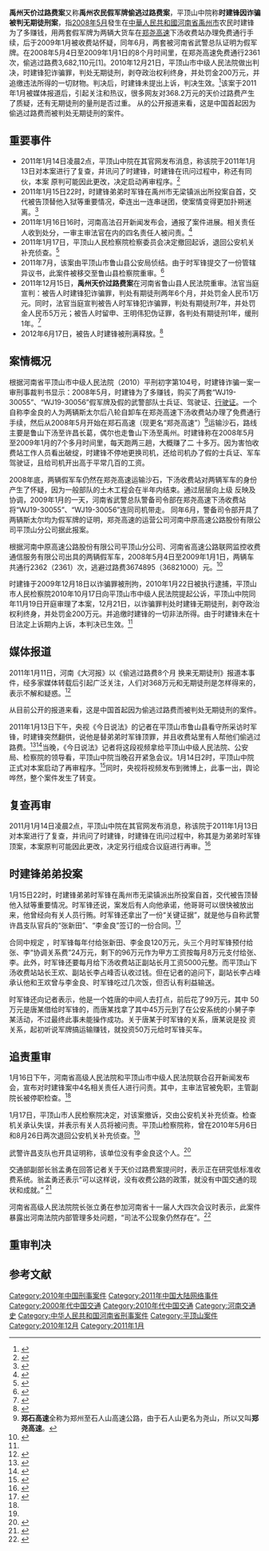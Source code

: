 '''禹州天价过路费案'''又称'''禹州农民假军牌偷逃过路费案'''，平顶山中院称'''时建锋因诈骗被判无期徒刑案'''，指[[2008年5月|2008年5月]]發生在[[中華人民共和國|中華人民共和國]][[河南省|河南省]][[禹州市|禹州市]]农民时建锋为了多赚钱，用两套假军牌为两辆大货车在[[郑尧高速|郑尧高速]]下汤收费站办理免费通行手续，后于2009年1月被收费站怀疑，同年6月，两套被河南省武警总队证明为假军牌。在2008年5月4日至2009年1月1日的8个月时间里，在郑尧高速免费通行2361次，偷逃过路费3,682,110元[1]。2010年12月21日，平顶山市中级人民法院做出判决，时建锋犯诈骗罪，判处无期徒刑，剥夺政治权利终身，并处罚金200万元，并追缴违法所得的一切财物。判决后，时建锋未提出上诉，判决生效。<ref>{{cite web|author=平顶山中院|title=平顶山中院召开新闻通报会|url=http://pdszy.chinacourt.org/public/detail.php?id=535|publisher=平顶山中院|accessdate=2011-01-14|deadurl=yes|archiveurl=https://web.archive.org/web/20110117131036/http://pdszy.chinacourt.org/public/detail.php?id=535|archivedate=2011-01-17}}</ref>该案于2011年1月被媒体报道后，引起关注和热议，很多网友对368.2万元的天价过路费产生了质疑，还有无期徒刑的量刑是否过重。
从{{who|媒体|2013-03-21}}的公开报道来看，这是中国首起因为偷逃过路费而被判处无期徒刑的案件。

== 重要事件 ==
*2011年1月14日凌晨2点，平顶山中院在其官网发布消息，称该院于2011年1月13日对本案进行了复查，并讯问了时建锋，时建锋在讯问过程中，称还有同伙，本案 原判可能因此更改，决定启动再审程序。<ref>{{cite web|author=平顶山中院|title=“时建锋因诈骗被判无期徒刑案”启动再审程序|url=http://pdszy.chinacourt.org/public/detail.php?id=537|publisher=平顶山中院|accessdate=2011-01-14|deadurl=yes|archiveurl=https://web.archive.org/web/20110119122552/http://pdszy.chinacourt.org/public/detail.php?id=537|archivedate=2011-01-19}}</ref>
*2011年1月15日22时，时建锋弟弟时军锋在禹州市无梁镇派出所投案自首，交代被告顶替他入狱等重要情况，牵连出一连串谜团，使案情变得更加扑朔迷离。<ref>{{cite web|author=秦亚洲|title=被判无期徒刑的河南农民时建锋的弟弟投案自首 称时建锋是顶替入狱|url=http://news.xinhuanet.com/legal/2011-01/15/c_12985141.htm|publisher=新华网|accessdate=2011-02-13|date=2011年1月15日}}</ref>
*2011年1月16日16时，河南高法召开新闻发布会，通报了案件进展。相关责任人收到处分，一审主审法官在内的四名责任人被问责。<ref name="fy">{{cite web|author=河南高法|title=河南高院召开新闻发布会通报时建锋诈骗一案进展情况|url=http://hnfy.chinacourt.org/public/detail.php?id=110136|publisher=河南法院网|accessdate=2011-02-13|date=2011-01-16|deadurl=yes|archiveurl=https://web.archive.org/web/20110120221220/http://hnfy.chinacourt.org/public/detail.php?id=110136|archivedate=2011-01-20}}</ref>
*2011年1月17日，平顶山人民检察院检察委员会决定撤回起诉，退回公安机关补充侦查。<ref name="jcy">{{cite web|author=记者朱柳笛|title=河南“天价路费案”　检方承认失误|url=http://epaper.bjnews.com.cn/html/2011-01/18/content_193006.htm?div=-1|publisher=新京报|accessdate=2011-02-13|date=2011年1月18日|deadurl=yes|archiveurl=https://web.archive.org/web/20110121221115/http://epaper.bjnews.com.cn/html/2011-01/18/content_193006.htm?div=-1|archivedate=2011年1月21日}}</ref>
*2011年7月，该案由平顶山市鲁山县公安局侦结。由于时军锋提交了一份管辖异议书，此案件被移交至鲁山县检察院重审。<ref>{{cite web|author=新华网|title=河南天价过路费案疑犯悔过认罪 要求异地重审|url=http://news.qq.com/a/20110728/000275.htm|publisher=腾讯新闻|accessdate=2013-03-21|quote=为了避开“老冤家”，时军锋提交了一份管辖异议书，希望案件不要在鲁山法院审理。……7月初该案由平顶山市鲁山县公安局侦结，移交至鲁山县检察院。}}</ref>
*2011年12月15日，'''禹州天价过路费案'''在河南省鲁山县人民法院重审。法官当庭宣判：被告人时建锋犯诈骗罪，判处有期徒刑两年6个月，并处罚金人民币1万元。同时，法官当庭宣判被告人时军锋犯诈骗罪，判处有期徒刑7年，并处罚金人民币5万元；被告人时留申、王明伟犯伪证罪，各判处有期徒刑1年，缓刑1年。<ref>{{cite news|author=新华社|title=“368万天价过路费案”重审 犯罪事实认定与刑期均有重大变化|url=http://legal.people.com.cn/GB/187878/16619218.html|accessdate=2013-03-20|newspaper=人民网}}{{dead link|date=2018年4月 |bot=InternetArchiveBot |fix-attempted=yes }}</ref>
*2012年6月17日，被告人时建锋被刑满释放。<ref>{{cite news|author=大河网|title=天价过路费案主角被刑满释放 当地媒人争相提亲|url=http://www.chinanews.com/fz/2012/07-16/4034256.shtml|accessdate=2013-03-20|newspaper=中国新闻网}}</ref>

== 案情概况 ==

根据河南省平顶山市中级人民法院（2010）平刑初字第104号，时建锋诈骗一案一审刑事裁判书显示：2008年5月，时建锋为了多赚钱，购买了两套“WJ19-30055”、“WJ19-30056”假军牌及假的武警部队士兵证、驾驶证、[[中华人民共和国机动车行驶证|行驶证]]。一个自称李金良的人为两辆斯太尔后八轮自卸车在郑尧高速下汤收费站办理了免费通行手续，然后从2008年5月开始在郑石高速（现更名“郑尧高速”）<ref>'''郑石高速'''全称为郑州至石人山高速公路，由于石人山更名为尧山，所以又叫'''郑尧高速'''。</ref>运输沙石，路线主要是鲁山下汤至许昌长葛，偶尔也走鲁山下汤至禹州。时建锋称在2008年5月至2009年1月的7个多月时间里，每天跑两三趟，大概赚了二 十多万。因为害怕收费站工作人员看出破绽，时建锋不停地更换司机，还给司机办了假的士兵证、军车驾驶证，且给司机开出高于平常几百的工资。

2008年底，两辆假军车仍然在郑尧高速运输沙石，下汤收费站对两辆军车的身份产生了怀疑，因为一般部队的土木工程会在半年内结束。通过层层向上级 反映及协调，2009年1月的一天，河南省武警总队警备司令部在郑尧高速下汤收费站将“WJ19-30055”、“WJ19-30056”连同司机带走。 同年6月，警备司令部开具了两辆斯太尔均为假军牌的证明，郑尧高速的运营公司河南中原高速公路股份有限公司平顶山分公司据此报案。

根据河南中原高速公路股份有限公司平顶山分公司、河南省高速公路联网监控收费通信服务有限公司出具的两辆假军车，2008年5月4日至2009年1月1日，两辆车共通行2362（2361）次，逃避过路费3674895（36821000）元。<ref name="pjs">{{cite web|author=平顶山市中级人民法院|title=时建锋诈骗一案一审刑事判决书（|url=http://pdszy.chinacourt.org/public/paperview.php?id=475620|publisher=平顶山市中级人民法院网|accessdate=2011-01-15|deadurl=yes|archiveurl=https://web.archive.org/web/20110114172225/http://pdszy.chinacourt.org/public/paperview.php?id=475620|archivedate=2011-01-14}}</ref>

时建锋于2009年12月18日以诈骗罪被刑拘，2010年1月22日被执行逮捕，平顶山市人民检察院2010年10月17日向平顶山市中级人民法院提起公诉，平顶山中院同年11月19日开庭审理了本案，12月21日，以诈骗罪判处时建锋无期徒刑，剥夺政治权利终身，并处罚金200万元。并追缴时建锋的一切非法所得。由于时建锋未在十日法定上诉期内上诉，本判决已生效。<ref name=pjs />

== 媒体报道 ==
2011年1月11日，河南《大河报》以《偷逃过路费8个月 换来无期徒刑》报道本事件，经多家媒体转载后引起广泛关注，人们对368万元和无期徒刑是怎样得来的，表示不解和疑惑。<ref>{{cite web|title=偷逃过路费8个月 换来无期徒刑|url=http://newpaper.dahe.cn/dhb/html/2011-01/11/content_450050.htm|publisher=大河报|accessdate=2011-02-13|date=2011年1月11日}}</ref>

从目前公开的报道来看，这是中国首起因为偷逃过路费而被判处无期徒刑的案件。

2011年1月13日下午，央视《今日说法》的记者在平顶山市鲁山县看守所采访时军锋，时建锋突然翻供，说他是替弟弟时军锋顶罪，并且收费站里有人帮他们偷逃过路费。<ref>{{cite web|author=今日说法|title=今日说法新浪微博2011-1-14|url=http://t.sina.com.cn/1701830693/5en0tGDsoBF|publisher=中央电视台|accessdate=2011-02-13|date=2011-01-14}}</ref><ref>{{cite web|author=今日说法|title=今日说法2011-1-24新浪微博|url=http://t.sina.com.cn/1701830693/5en0wiRzKwa|publisher=新浪微博|accessdate=2011-02-13|date=2011-01-24}}</ref>当晚，《今日说法》记者将这段视频拿给平顶山中级人民法院、公安局、检察院的领导看，平顶山中院当晚召开紧急会议。1月14日2时，平顶山中院正式对本案启动了再审程序。<ref>{{cite web|author=记者 李贵刚|title=河南农民偷逃过路费被判无期案启动再审程序|url=http://www.chinanews.com/fz/2011/01-14/2789830.shtml|publisher=中新网|accessdate=2011-02-13|date=2011年1月14日}}</ref>同时，央视将视频发布到微博上，此事一出，舆论哗然，整个案件发生了转变。

== 复查再审 ==

2011月1月14日凌晨2点，平顶山中院在其官网发布消息，称该院于2011年1月13日对本案进行了复查，并讯问了时建锋，时建锋在讯问过程中，称其是为弟弟时军锋顶案，本案原判可能因此更改，决定另行组成合议庭进行再审。<ref>{{cite web|author=平顶山法院|title=“时建锋因诈骗被判无期徒刑案”启动再审程序|url=http://pdszy.chinacourt.org/public/detail.php?id=537|publisher=平顶山法院网|accessdate=2011-02-13|date=2011-01-14|deadurl=yes|archiveurl=https://web.archive.org/web/20110119122552/http://pdszy.chinacourt.org/public/detail.php?id=537|archivedate=2011-01-19}}</ref>

== 时建锋弟弟投案 ==
1月15日22时，时建锋弟弟时军锋在禹州市无梁镇派出所投案自首，交代被告顶替他入狱等重要情况。时军锋还说，案发后有人向他承诺，他哥哥可以很快被放出 来，他曾经向有关人员行贿。时军锋还拿出了一份“关键证据”，就是他与自称武警许昌支队官兵的“张新田”、“李金良”签订的一份合同。<ref>{{cite web|author=余亚莲 曹晶晶|title=时建锋弟弟协议称每月给收费站正副站长5千元|url=http://news.sina.com.cn/c/2011-01-16/050421822594.shtml|publisher=新浪网|accessdate=2011-02-13}}</ref>

合同中规定 ，时军锋每年付给张新田、李金良120万元，头三个月时军锋预付给张、李“协调关系费”24万元，剩下的96万元作为甲方工资按每月8万元支付给张、李。此外，时军锋还要每月给下汤收费站正副站长月工资5000元整。而平顶山下汤收费站站长王欢、副站长李占峰否认收过钱。但在记者的追问下，副站长李占峰承认他和王欢曾与李金良、时军锋吃过几次饭，但否认有利益输送。

时军锋还向记者表示，他是一个姓唐的中间人去打点，前后花了99万元，其中 50万元是唐某借给时军锋的，而唐某找拿了其中45万元到了在公安系统的小舅子李某活动，不过最终此事未能操作成功。关于唐某于时军锋的关系，唐某说是投 资关系，起初听说军牌搞运输赚钱，就投资50万元给时军锋买车。

== 追责重审 ==
1月16日下午，河南省高级人民法院和平顶山市中级人民法院联合召开新闻发布会，宣布对时建锋案中4名相关责任人进行问责。其中，主审法官被免职，主管副院长被停职检查。<ref name=fy />

1月17日，平顶山市人民检察院决定，对该案撤诉，交由公安机关补充侦查。检查机关承认失误，并表示有关人员将被问责。平顶山检察院称，曾在2010年5月6日和8月26日两次退回公安机关补充侦查。<ref name=jcy />

武警许昌支队也开具证明称，该单位没有李金良这个人。<ref>{{cite web|author=南都|title=武警许昌支队出具证明称没有李金良|url=http://news.sina.com.cn/c/2011-01-18/084921832712.shtml|publisher=新浪|accessdate=2011-02-13}}</ref>

交通部副部长翁孟勇在回答记者关于天价过路费案提问时，表示正在研究低标准收费系统。翁孟勇还表示“可以这样说，没有收费公路的政策，就没有中国交通的现状和成就。” <ref>{{cite web|author=杨华云|title=交通部回应天价过路费案:正研究低标准收费系统|url=http://news.sina.com.cn/c/2011-01-19/015621836447.shtml|publisher=新浪网|accessdate=2011-02-13}}</ref>

河南省高级人民法院院长张立勇在参加河南省十一届人大四次会议时表示，此案件暴露出河南法院内部管理多处问题，“司法不公现象仍然存在”。<ref>{{cite web|author=李志全|title=河南高院院长谈天价过路费案：存在司法不公|url=http://news.sina.com.cn/c/2011-01-20/013721843058.shtml|publisher=新浪网|accessdate=2011-02-13|date=2011年1月20日}}</ref>

== 重审判决 ==
{{Empty section|time=2017-04-30T10:13:03+00:00}}

==参考文献==
{{Reflist|2}}

[[Category:2010年中国刑事案件|Category:2010年中国刑事案件]]
[[Category:2011年中国大陆网络事件|Category:2011年中国大陆网络事件]]
[[Category:2000年代中国交通|Category:2000年代中国交通]]
[[Category:2010年代中国交通|Category:2010年代中国交通]]
[[Category:河南交通史|Category:河南交通史]]
[[Category:中华人民共和国河南省刑事案件|Category:中华人民共和国河南省刑事案件]]
[[Category:平顶山案件|Category:平顶山案件]]
[[Category:2010年12月|Category:2010年12月]]
[[Category:2011年1月|Category:2011年1月]]